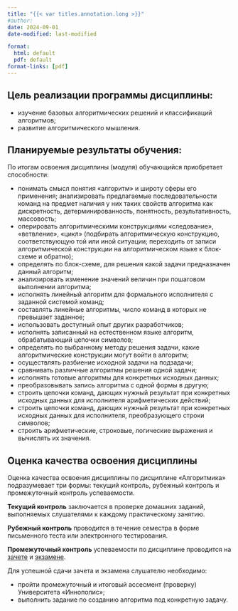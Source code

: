 ```yaml
---
title: "{{< var titles.annotation.long >}}"
#author:
date: 2024-09-01
date-modified: last-modified

format:
  html: default
  pdf: default
format-links: [pdf]
---
```



## Цель реализации программы дисциплины:

- изучение базовых алгоритмических решений и классификаций алгоритмов;
- развитие алгоритмического мышления.


## Планируемые результаты обучения:
По итогам освоения дисциплины (модуля) обучающийся приобретает способности:

- понимать смысл понятия &laquo;алгоритм&raquo; и широту сферы его применения; анализировать предлагаемые последовательности команд на предмет наличия у них таких свойств алгоритма как дискретность, детерминированность, понятность, результативность, массовость;
- оперировать алгоритмическими конструкциями &laquo;следование&raquo;, &laquo;ветвление&raquo;, &laquo;цикл&raquo; (подбирать алгоритмическую конструкцию, соответствующую той или иной ситуации; переходить от записи алгоритмической конструкции на алгоритмическом языке к блок-схеме и обратно);
- определять по блок-схеме, для решения какой задачи предназначен данный алгоритм;
- анализировать изменение значений величин при пошаговом выполнении алгоритма;
- исполнять линейный алгоритм для формального исполнителя с заданной системой команд;
- составлять линейные алгоритмы, число команд в которых не превышает заданное;
- использовать доступный опыт других разработчиков;
- исполнять записанный на естественном языке алгоритм, обрабатывающий цепочки символов;
- определять по выбранному методу решения задачи, какие алгоритмические конструкции могут войти в алгоритм;
- осуществлять разбиение исходной задачи на подзадачи;
- сравнивать различные алгоритмы решения одной задачи;
- исполнять готовые алгоритмы для конкретных исходных данных;
- преобразовывать запись алгоритма с одной формы в другую;
- строить цепочки команд, дающих нужный результат при конкретных исходных данных для исполнителя арифметических действий;
- строить цепочки команд, дающих нужный результат при конкретных исходных данных для исполнителя, преобразующего строки символов;
- строить арифметические, строковые, логические выражения и вычислять их значения.


## Оценка качества освоения дисциплины
Оценка качества освоения дисциплины по дисциплине &laquo;Алгоритмика&raquo; подразумевает три формы: текущий контроль, рубежный контроль и промежуточный контроль успеваемости.

**Текущий контроль** заключается в проверке домашних заданий, выполняемых слушателями к каждому практическому занятию.

**Рубежный контроль** проводится в течение семестра в форме письменного теста или электронного тестирования.

**Промежуточный контроль** успеваемости по дисциплине проводится на [зачете](credit.qmd) и [экзамене](exam.qmd).

Для успешной сдачи зачета и экзамена слушателю необходимо:

- пройти промежуточный и итоговый ассесмент (проверку) Университета &laquo;Иннополис&raquo;;
- выполнить задание по созданию алгоритма под конкретную задачу.
